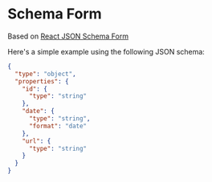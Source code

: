 

<Meta of={CheckboxStories}/>

# Schema Form

Based on [React JSON Schema Form](https://github.com/rjsf-team/react-jsonschema-form)

Here's a simple example using the following JSON schema:

```json
{
  "type": "object",
  "properties": {
    "id": {
      "type": "string"
    },
    "date": {
      "type": "string",
      "format": "date"
    },
    "url": {
      "type": "string"
    }
  }
}
```

<Canvas of={CheckboxStories.Basic}/>

